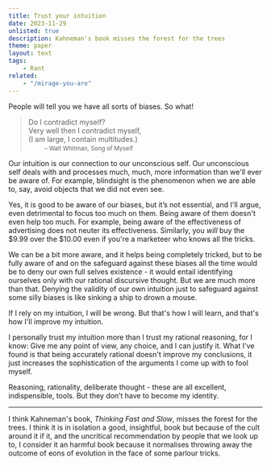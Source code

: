 ```yaml
---
title: Trust your intuition
date: 2023-11-29
unlisted: true
description: Kahneman's book misses the forest for the trees
theme: paper
layout: text
tags:
    - Rant
related:
    - "/mirage-you-are"
---
```


People will tell you we have all sorts of biases. So what!

> Do I contradict myself?<br/>
> Very well then I contradict myself, <br/>
> (I am large, I contain multitudes.)<br/>
> &nbsp;&nbsp;&nbsp;&nbsp;&nbsp;&nbsp;&nbsp;&nbsp;<small>– Walt Whitman, Song of Myself</small>

Our intuition is our connection to our unconscious self. Our unconscious self
deals with and processes much, much, more information than we'll ever be aware
of. For example, blindsight is the phenomenon when we are able to, say, avoid
objects that we did not even see.

Yes, it is good to be aware of our biases, but it’s not essential, and I'll
argue, even detrimental to focus too much on them. Being aware of them doesn't
even help too much. For example, being aware of the effectiveness of advertising
does not neuter its effectiveness. Similarly, you _will_ buy the $9.99 over the
$10.00 even if you're a marketeer who knows all the tricks.

We can be a bit more aware, and it helps being completely tricked, but to be
fully aware of and on the safeguard against these biases all the time would be
to deny our own full selves existence - it would entail identifying ourselves
only with our rational discursive thought. But we are much more than that.
Denying the validity of our own intuition just to safeguard against some silly
biases is like sinking a ship to drown a mouse.

If I rely on my intuition, I will be wrong. But that's how I will learn, and
that's how I'll improve my intuition.

I personally trust my intuition more than I trust my rational reasoning, for I
know: Give me any point of view, any choice, and I can justify it. What I've
found is that being accurately rational doesn't improve my conclusions, it just
increases the sophistication of the arguments I come up with to fool myself.

Reasoning, rationality, deliberate thought - these are all excellent,
indispensible, tools. But they don’t have to become my identity.

---

I think Kahneman's book, _Thinking Fast and Slow_, misses the forest for the
trees. I think it is in isolation a good, insightful, book but because of the
cult around it if it, and the uncritical recommendation by people that we look
up to, I consider it an harmful book because it normalises throwing away the
outcome of eons of evolution in the face of some parlour tricks.
